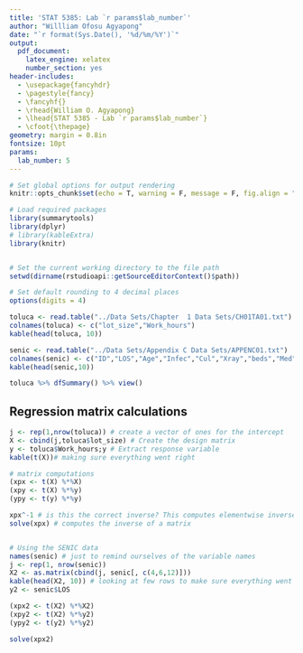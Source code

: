 ```yaml
---
title: 'STAT 5385: Lab `r params$lab_number`'
author: "Willliam Ofosu Agyapong"
date: "`r format(Sys.Date(), '%d/%m/%Y')`"
output:
  pdf_document:
    latex_engine: xelatex
    number_section: yes
header-includes:
  - \usepackage{fancyhdr}
  - \pagestyle{fancy}
  - \fancyhf{}
  - \rhead{William O. Agyapong}
  - \lhead{STAT 5385 - Lab `r params$lab_number`}
  - \cfoot{\thepage}
geometry: margin = 0.8in
fontsize: 10pt
params:
  lab_number: 5
---
```



```r
# Set global options for output rendering
knitr::opts_chunk$set(echo = T, warning = F, message = F, fig.align = "center")

# Load required packages
library(summarytools)
library(dplyr)
# library(kableExtra)
library(knitr)


# Set the current working directory to the file path
setwd(dirname(rstudioapi::getSourceEditorContext()$path)) 

# Set default rounding to 4 decimal places
options(digits = 4)
```


```r
toluca <- read.table("../Data Sets/Chapter  1 Data Sets/CH01TA01.txt")
colnames(toluca) <- c("lot_size","Work_hours")
kable(head(toluca, 10))

senic <- read.table("../Data Sets/Appendix C Data Sets/APPENC01.txt")
colnames(senic) <- c("ID","LOS","Age","Infec","Cul","Xray","beds","Med","region","avg","nurses","fands")
kable(head(senic,10))

toluca %>% dfSummary() %>% view()
```

<!-- ## Basic matrix calculations and examples -->
## Regression matrix calculations

```r

j <- rep(1,nrow(toluca)) # create a vector of ones for the intercept
X <- cbind(j,toluca$lot_size) # Create the design matrix
y <- toluca$Work_hours;y # Extract response variable
kable(t(X))# making sure everything went right

# matrix computations
(xpx <- t(X) %*%X)
(xpy <- t(X) %*%y)
(ypy <- t(y) %*%y)

xpx^-1 # is this the correct inverse? This computes elementwise inverse; probably not what we want.
solve(xpx) # computes the inverse of a matrix


# Using the SENIC data
names(senic) # just to remind ourselves of the variable names
j <- rep(1, nrow(senic))
X2 <- as.matrix(cbind(j, senic[, c(4,6,12)]))
kable(head(X2, 10)) # looking at few rows to make sure everything went right
y2 <- senic$LOS

(xpx2 <- t(X2) %*%X2)
(xpy2 <- t(X2) %*%y2)
(ypy2 <- t(y2) %*%y2)

solve(xpx2)
```




